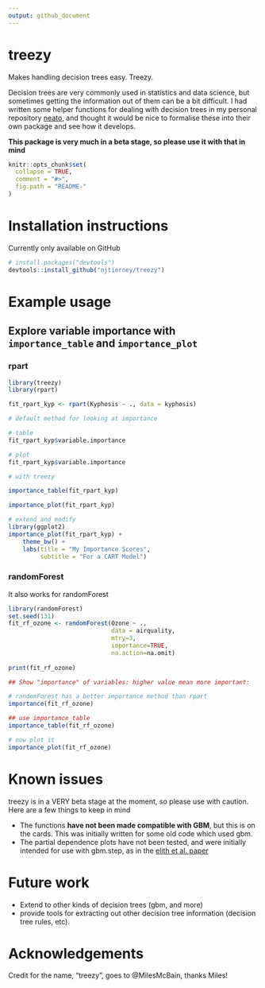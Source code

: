 ```yaml
---
output: github_document
---
```


# treezy

Makes handling decision trees easy. Treezy.

Decision trees are very commonly used in statistics and data science, but sometimes getting the information out of them can be a bit difficult. I had written some helper functions for dealing with decision trees in my personal repository [neato](www.github.com/njtierney/neato), and thought it would be nice to formalise these into their own package and see how it develops.

**This package is very much in a beta stage, so please use it with that in mind**

<!-- * Badges for Travis-CI (and any other badges) -->

<!-- README.md is generated from README.Rmd. Please edit that file -->

```r
knitr::opts_chunk$set(
  collapse = TRUE,
  comment = "#>",
  fig.path = "README-"
)
```

# Installation instructions

Currently only available on GitHub

```r

# install.packages("devtools")
devtools::install_github("njtierney/treezy")


```

# Example usage

## Explore variable importance with `importance_table` and `importance_plot`

### rpart

```r

library(treezy)
library(rpart)

fit_rpart_kyp <- rpart(Kyphosis ~ ., data = kyphosis)

```

```r

# default method for looking at importance

# table
fit_rpart_kyp$variable.importance

# plot
fit_rpart_kyp$variable.importance

# with treezy

importance_table(fit_rpart_kyp)

importance_plot(fit_rpart_kyp)

# extend and modify
library(ggplot2)
importance_plot(fit_rpart_kyp) + 
    theme_bw() + 
    labs(title = "My Importance Scores",
         subtitle = "For a CART Model")

```


### randomForest

It also works for randomForest

```r
library(randomForest)
set.seed(131)
fit_rf_ozone <- randomForest(Ozone ~ ., 
                             data = airquality, 
                             mtry=3,
                             importance=TRUE, 
                             na.action=na.omit)
  
print(fit_rf_ozone)

## Show "importance" of variables: higher value mean more important:

# randomForest has a better importance method than rpart
importance(fit_rf_ozone)

## use importance_table
importance_table(fit_rf_ozone)

# now plot it
importance_plot(fit_rf_ozone)

```

# Known issues

treezy is in a VERY beta stage at the moment, so please use with caution. Here are a few things to keep in mind

- The functions **have not been made compatible with GBM**, but this is on the cards. This was initially written for some old code which used gbm.
- The partial dependence plots have not been tested, and were initially intended for use with gbm.step, as in the [elith et al. paper](https://cran.r-project.org/web/packages/dismo/vignettes/brt.pdf)

# Future work

- Extend to other kinds of decision trees (gbm, and more)
- provide tools for extracting out other decision tree information (decision tree rules, etc).

# Acknowledgements

Credit for the name, "treezy", goes to @MilesMcBain, thanks Miles!
